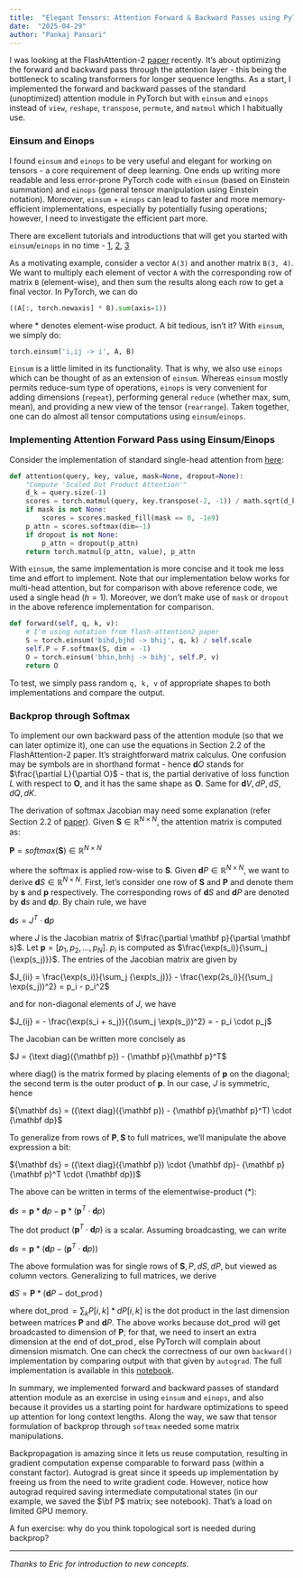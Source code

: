 ---
title:  "Elegant Tensors: Attention Forward & Backward Passes using PyTorch Einsum/Einops"
date:  "2025-04-29"
author: "Pankaj Pansari"
---
I was looking at the FlashAttention-2 [paper](https://arxiv.org/pdf/2307.08691) recently. It's about optimizing the forward and backward pass through the attention layer - this being the bottleneck to scaling transformers for longer sequence lengths. As a start, I implemented the forward and backward passes of the standard (unoptimized) attention module in PyTorch but with `einsum` and `einops` instead of `view`, `reshape`, `transpose`, `permute`, and `matmul` which I habitually use. 

### Einsum and Einops

I found `einsum` and `einops` to be very useful and elegant for working on tensors - a core requirement of deep learning. One ends up writing more readable and less error-prone PyTorch code with `einsum` (based on Einstein summation) and `einops` (general tensor manipulation using Einstein notation). Moreover, `einsum` + `einops` can lead to faster and more memory-efficient implementations, especially by potentially fusing operations; however, I need to investigate the efficient part more.

There are excellent tutorials and introductions that will get you started with `einsum`/`einops` in no time - 
[1](https://ejenner.com/post/einsum/), [2](https://ajcr.net/Basic-guide-to-einsum/), [3](https://github.com/arogozhnikov/einops/blob/main/docs/1-einops-basics.ipynb)

As a motivating example, consider a vector `A(3)` and another matrix `B(3, 4)`. We want to multiply each element of vector `A` with the corresponding row of matrix `B` (element-wise), and then sum the results along each row to get a final vector. In PyTorch, we can do

```python
((A[:, torch.newaxis] * B).sum(axis=1))
```
where $*$ denotes element-wise product. A bit tedious, isn't it? With `einsum`, we simply do:

```python
torch.einsum('i,ij -> i', A, B)
```

`Einsum` is a little limited in its functionality. That is why, we also use `einops` which can be thought of as an extension of `einsum`. Whereas `einsum` mostly permits reduce-sum type of operations, `einops` is very convenient for adding dimensions (`repeat`), performing general `reduce` (whether max, sum, mean), and providing a new view of the tensor (`rearrange`). Taken together, one can do almost all tensor computations using `einsum`/`einops`.

### Implementing Attention Forward Pass using Einsum/Einops

Consider the implementation of standard single-head attention from [here](https://nlp.seas.harvard.edu/annotated-transformer/):

```python
def attention(query, key, value, mask=None, dropout=None):
    "Compute 'Scaled Dot Product Attention'"
    d_k = query.size(-1)
    scores = torch.matmul(query, key.transpose(-2, -1)) / math.sqrt(d_k)
    if mask is not None:
        scores = scores.masked_fill(mask == 0, -1e9)
    p_attn = scores.softmax(dim=-1)
    if dropout is not None:
        p_attn = dropout(p_attn)
    return torch.matmul(p_attn, value), p_attn
```

With `einsum`, the same implementation is more concise and it took me less time and effort to implement. Note that our implementation below works for multi-head attention, but for comparison with above reference code, we used a single head ($h = 1$). Moreover, we don't make use of `mask` or `dropout` in the above reference implementation for comparison.

```python
def forward(self, q, k, v):
    # I'm using notation from flash-attention2 paper
    S = torch.einsum('bihd,bjhd -> bhij', q, k) / self.scale
    self.P = F.softmax(S, dim = -1)
    O = torch.einsum('bhin,bnhj -> bihj', self.P, v)
    return O
```
To test, we simply pass random `q, k, v` of appropriate shapes to both implementations and compare the output.

### Backprop through Softmax 

To implement our own backward pass of the attention module (so that we can later optimize it), one can use the equations in Section 2.2 of the FlashAttention-2 paper. It's straightforward matrix calculus. One confusion may be symbols are in shorthand format - hence $\mathbf dO$ stands for $\frac{\partial L}{\partial O}$ - that is, the partial derivative of loss function $L$ with respect to $\mathbf O$, and it has the same shape as $\mathbf O$. Same for $\mathbf dV, dP, dS, dQ, dK$.

The derivation of softmax Jacobian may need some explanation (refer Section 2.2 of [paper](https://arxiv.org/pdf/2307.08691)). Given ${\mathbf S} \in {\mathbb R}^{N \times N}$, the attention matrix is computed as:

${\mathbf P} = softmax({\mathbf S}) \in {\mathbb R}^{N \times N}$

where the softmax is applied row-wise to $\mathbf S$. Given ${\mathbf dP} \in {\mathbb R}^{N \times N}$, we want to derive ${\mathbf dS} \in {\mathbb R}^{N \times N}$. First, let's consider one row of $\mathbf S$ and $\mathbf P$ and denote them by $\mathbf s$ and $\mathbf p$ respectively. The corresponding rows of $\mathbf dS$ and $\mathbf dP$ are denoted by $\mathbf ds$ and $\mathbf dp$. By chain rule, we have

${\mathbf ds} = J^T \cdot {\mathbf dp}$

where $J$ is the Jacobian matrix of $\frac{\partial \mathbf p}{\partial \mathbf s}$. Let ${\mathbf p} = [p_1, p_2, \dots , p_N]$. $p_i$ is computed as $\frac{\exp(s_i)}{\sum_j {\exp(s_j)}}$. The entries of the Jacobian matrix are given by

$J_{ii} = \frac{\exp(s_i)}{\sum_j {\exp(s_j)}} - \frac{\exp(2s_i)}{(\sum_j \exp(s_j))^2} = p_i - p_i^2$ 

and for non-diagonal elements of $J$, we have

$J_{ij} = - \frac{\exp(s_i + s_j)}{(\sum_j \exp(s_j))^2} = - p_i \cdot p_j$ 

The Jacobian can be written more concisely as

$J = {\text diag}({\mathbf p}) - {\mathbf p}{\mathbf p}^T$

where diag() is the matrix formed by placing elements of ${\mathbf p}$ on the diagonal; the second term is the outer product of $\mathbf p$. In our case, $J$ is symmetric, hence 

${\mathbf ds} = ({\text diag}({\mathbf p}) - {\mathbf p}{\mathbf p}^T) \cdot {\mathbf dp}$

To generalize from rows of ${\mathbf P}, {\mathbf S}$ to full matrices, we'll manipulate the above expression a bit:

${\mathbf ds} = ({\text diag}({\mathbf p}) \cdot {\mathbf dp}- {\mathbf p}{\mathbf p}^T \cdot {\mathbf dp})$

The above can be written in terms of the elementwise-product ($*$):

${\mathbf ds} = {\mathbf p} * {\mathbf dp}- {\mathbf p} * ({\mathbf p}^T \cdot {\mathbf dp})$

The dot product $({\mathbf p}^T \cdot {\mathbf dp})$ is a scalar. Assuming broadcasting, we can write

${\mathbf ds} = {\mathbf p} * ({\mathbf dp}- ({\mathbf p}^T \cdot {\mathbf dp}))$

The above formulation was for single rows of $\mathbf S, P, dS, dP$, but viewed as column vectors. Generalizing to full matrices, we derive

${\mathbf dS} = {\mathbf P} * ({\mathbf dP} - \operatorname{dot\_prod})$

where $\operatorname{dot\_prod} = \sum_k P[i, k] * dP[i, k]$ is the dot product in the last dimension between matrices $\mathbf P$ and $\mathbf dP$. The above works because $\operatorname{dot\_prod}$ will get broadcasted to dimension of $\mathbf P$; for that, we need to insert an extra dimension at the end of $\operatorname{dot\_prod}$, else PyTorch will complain about dimension mismatch. One can check the correctness of our own `backward()` implementation by comparing output with that given by `autograd`. The full implementation is available in this [notebook](https://colab.research.google.com/drive/182WK4z_t7H77SamdgdCYpoNOiVqHgiEQ?usp=drive_link). 

In summary, we implemented forward and backward passes of standard attention module as an exercise in using `einsum` and `einops`, and also because it provides us a starting point for hardware optimizations to speed up attention for long context lengths. Along the way, we saw that tensor formulation of backprop through `softmax` needed some matrix manipulations.

:::{.callout-note}
Backpropagation is amazing since it lets us reuse computation, resulting in gradient computation expense comparable to forward pass (within a constant factor). Autograd is great since it speeds up implementation by freeing us from the need to write gradient code. However, notice how autograd required saving intermediate computational states (in our example, we saved the $\bf P$ matrix; see notebook). That's a load on limited GPU memory.

A fun exercise: why do you think topological sort is needed during backprop?
:::

---
*Thanks to Eric for introduction to new concepts.*
